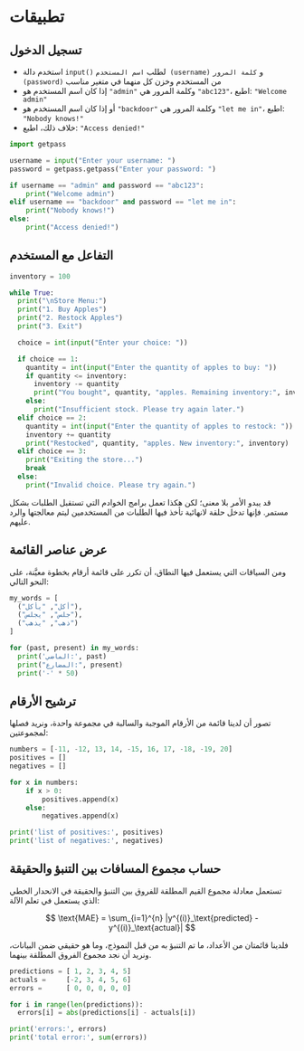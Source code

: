 # تطبيقات


## تسجيل الدخول

- استخدم دالة `input()` لطلب `اسم المستخدم (username)` و `كلمة المرور (password)` من المستخدم وخزن كل منهما في متغير مناسب
- إذا كان اسم المستخدم هو `"admin"` وكلمة المرور هي `"abc123"`، اطبع: `"Welcome admin"`
- أو إذا كان اسم المستخدم هو `"backdoor"` وكلمة المرور هي `"let me in"`، اطبع: `"Nobody knows!"`
- خلاف ذلك، اطبع: `"Access denied!"`

```python
import getpass

username = input("Enter your username: ")
password = getpass.getpass("Enter your password: ")

if username == "admin" and password == "abc123":
    print("Welcome admin")
elif username == "backdoor" and password == "let me in":
    print("Nobody knows!")
else:
    print("Access denied!")
```

## التفاعل مع المستخدم

```python
inventory = 100

while True:
  print("\nStore Menu:")
  print("1. Buy Apples")
  print("2. Restock Apples")
  print("3. Exit")

  choice = int(input("Enter your choice: "))

  if choice == 1:
    quantity = int(input("Enter the quantity of apples to buy: "))
    if quantity <= inventory:
      inventory -= quantity
      print("You bought", quantity, "apples. Remaining inventory:", inventory)
    else:
      print("Insufficient stock. Please try again later.")
  elif choice == 2:
    quantity = int(input("Enter the quantity of apples to restock: "))
    inventory += quantity
    print("Restocked", quantity, "apples. New inventory:", inventory)
  elif choice == 3:
    print("Exiting the store...")
    break
  else:
    print("Invalid choice. Please try again.")
```

قد يبدو الأمر بلا معنى؛ لكن هكذا تعمل برامج الخوادم التي تستقبل الطلبات بشكل مستمر. فإنها تدخل حلقة لانهائية تأخذ فيها الطلبات من المستخدمين ليتم معالجتها والرد عليهم.

## عرض عناصر القائمة

ومن السياقات التي يستعمل فيها النطاق، أن تكرر على قائمة أرقام بخطوة معيَّنة، على النحو التالي:

```python
my_words = [
  ("أكل", "يأكل"),
  ("جلس", "يجلس"),
  ("ذهب", "يذهب")
]

for (past, present) in my_words:
  print('الماضي:', past)
  print("المضارع:", present)
  print('-' * 50)
```

## ترشيح الأرقام

تصور أن لدينا قائمة من الأرقام الموجبة والسالبة في مجموعة واحدة، ونريد فصلها لمجموعتين:

```python
numbers = [-11, -12, 13, 14, -15, 16, 17, -18, -19, 20]
positives = []
negatives = []

for x in numbers:
    if x > 0:
        positives.append(x)
    else:
        negatives.append(x)

print('list of positives:', positives)
print('list of negatives:', negatives)
```

## حساب مجموع المسافات بين التنبؤ والحقيقة

تستعمل معادلة مجموع القيم المطلقة للفروق بين التنبؤ والحقيقة في الانحدار الخطي الذي يستعمل في تعلم الآلة:

$$
\text{MAE} = \sum_{i=1}^{n} |y^{(i)}_\text{predicted} - y^{(i)}_\text{actual}|
$$

فلدينا قائمتان من الأعداد، ما تم التنبؤ به من قبل النموذج، وما هو حقيقي ضمن البيانات، ونريد أن نجد مجموع الفروق المطلقة بينهما.

```python
predictions = [ 1, 2, 3, 4, 5]
actuals =     [-2, 3, 4, 5, 6]
errors =      [ 0, 0, 0, 0, 0]

for i in range(len(predictions)):
  errors[i] = abs(predictions[i] - actuals[i])

print('errors:', errors)
print('total error:', sum(errors))
```

